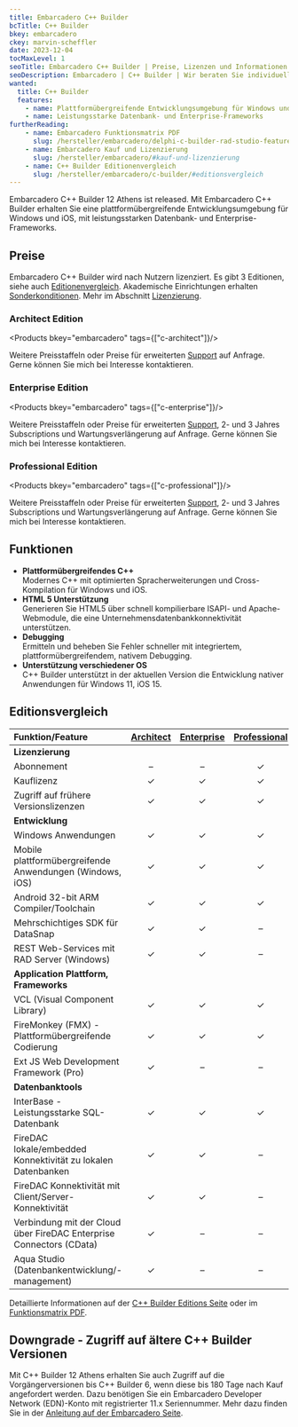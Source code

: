 ```yaml
---
title: Embarcadero C++ Builder
bcTitle: C++ Builder
bkey: embarcadero
ckey: marvin-scheffler
date: 2023-12-04
tocMaxLevel: 1
seoTitle: Embarcadero C++ Builder | Preise, Lizenzen und Informationen
seoDescription: Embarcadero | C++ Builder | Wir beraten Sie individuell zu Fragen bei Lizenzierung und Kosten.
wanted:
  title: C++ Builder
  features:
    - name: Plattformübergreifende Entwicklungsumgebung für Windows und iOS
    - name: Leistungsstarke Datenbank- und Enterprise-Frameworks
furtherReading:
    - name: Embarcadero Funktionsmatrix PDF
      slug: /hersteller/embarcadero/delphi-c-builder-rad-studio-feature-matrix.pdf
    - name: Embarcadero Kauf und Lizenzierung
      slug: /hersteller/embarcadero/#kauf-und-lizenzierung
    - name: C++ Builder Editionenvergleich
      slug: /hersteller/embarcadero/c-builder/#editionsvergleich
---
```




<Intro>

Embarcadero C++ Builder 12 Athens ist released. Mit Embarcadero C++ Builder erhalten Sie eine plattformübergreifende Entwicklungsumgebung für Windows und iOS, mit leistungsstarken Datenbank- und Enterprise-Frameworks.

</Intro>

<TOC />


## Preise

Embarcadero C++ Builder wird nach Nutzern lizenziert. Es gibt 3 Editionen, siehe auch [Editionenvergleich](#editionsvergleich). Akademische Einrichtungen erhalten [Sonderkonditionen](/hersteller/embarcadero/#akademische-lizenzen). Mehr im Abschnitt [Lizenzierung](/hersteller/embarcadero/#lizenzierung).


### Architect Edition


<Products bkey="embarcadero" tags={["c-architect"]}/>

<Info>

Weitere Preisstaffeln oder Preise für erweiterten [Support](/hersteller/embarcadero/#update-subscriptions) auf Anfrage. Gerne können Sie mich bei Interesse kontaktieren.

</Info>

### Enterprise Edition


<Products bkey="embarcadero" tags={["c-enterprise"]}/>

<Info>

Weitere Preisstaffeln oder Preise für erweiterten [Support](/hersteller/embarcadero/#update-subscriptions), 2- und 3 Jahres Subscriptions und Wartungsverlängerung auf Anfrage. Gerne können Sie mich bei Interesse kontaktieren.

</Info>

### Professional Edition


<Products bkey="embarcadero" tags={["c-professional"]}/>

<Info>

Weitere Preisstaffeln oder Preise für erweiterten [Support](/hersteller/embarcadero/#update-subscriptions), 2- und 3 Jahres Subscriptions und Wartungsverlängerung auf Anfrage. Gerne können Sie mich bei Interesse kontaktieren.

</Info>


## Funktionen

- **Plattformübergreifendes C++** <br />
Modernes C++ mit optimierten Spracherweiterungen und Cross-Kompilation für Windows und iOS.
- **HTML 5 Unterstützung** <br />
Generieren Sie HTML5 über schnell kompilierbare ISAPI- und Apache-Webmodule, die eine Unternehmensdatenbankkonnektivität unterstützen.
- **Debugging** <br />
Ermitteln und beheben Sie Fehler schneller mit integriertem, plattformübergreifendem, nativem Debugging.
- **Unterstützung verschiedener OS** <br/>
C++ Builder unterstützt in der aktuellen Version die Entwicklung nativer Anwendungen für Windows 11, iOS 15.


## Editionsvergleich

|Funktion/Feature|[Architect](#architect-edition)|[Enterprise](#enterprise-edition)|[Professional](#professional-edition)|
|:---|:---:|:---:|:---:|
|**Lizenzierung**|
|Abonnement|–|–|✓|
|Kauflizenz|✓|✓|✓|
|Zugriff auf frühere Versionslizenzen|✓|✓|✓|
|**Entwicklung**|
|Windows Anwendungen|✓|✓|✓|
|Mobile plattformübergreifende Anwendungen (Windows, iOS)|✓|✓|✓|
|Android 32-bit ARM Compiler/Toolchain|✓|✓|✓|
|Mehrschichtiges SDK für DataSnap|✓|✓|–|
|REST Web-Services mit RAD Server (Windows)|✓|✓|–|
|**Application Plattform, Frameworks**|
|VCL (Visual Component Library)|✓|✓|✓|
|FireMonkey (FMX) - Plattformübergreifende Codierung|✓|✓|✓|
|Ext JS Web Development Framework (Pro)|✓|–|–|
|**Datenbanktools**|
|InterBase - Leistungsstarke SQL-Datenbank|✓|✓|✓|
|FireDAC lokale/embedded Konnektivität zu lokalen Datenbanken|✓|✓|–|
|FireDAC Konnektivität mit Client/Server-Konnektivität|✓|✓|–|
|Verbindung mit der Cloud über FireDAC Enterprise Connectors (CData)|✓|–|–|
|Aqua Studio (Datenbankentwicklung/-management)|✓|–|–|

Detaillierte Informationen auf der [C++ Builder Editions Seite](https://www.embarcadero.com/de/products/cbuilder/product-editions) oder im [Funktionsmatrix PDF](/hersteller/embarcadero/delphi-c-builder-rad-studio-feature-matrix.pdf).

## Downgrade - Zugriff auf ältere C++ Builder Versionen

Mit C++ Builder 12 Athens erhalten Sie auch Zugriff auf die Vorgängerversionen bis C++ Builder 6, wenn diese bis 180 Tage nach Kauf angefordert werden. Dazu benötigen Sie ein Embarcadero Developer Network (EDN)-Konto mit registrierter 11.x Seriennummer. Mehr dazu finden Sie in der [Anleitung auf der Embarcadero Seite](https://www.embarcadero.com/de/products/cbuilder/previous-versions).
